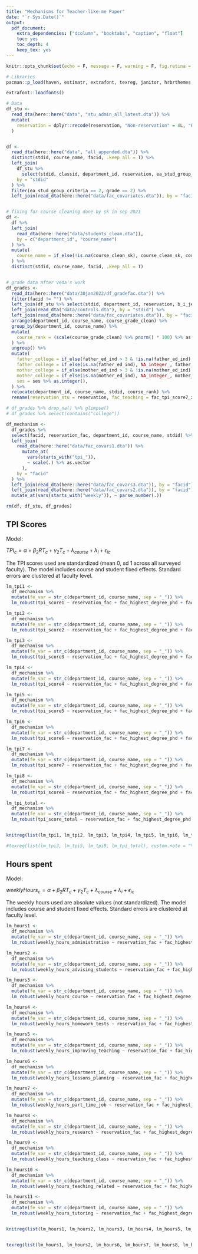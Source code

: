 ```yaml
---
title: "Mechanisms for Teacher-like-me Paper"
date: "`r Sys.Date()`"
output:
  pdf_document:
    extra_dependencies: ["dcolumn", "booktabs", "caption", "float"]
    toc: yes
    toc_depth: 4
    keep_tex: yes
---
```


\captionsetup[table]{labelformat=empty}


```r
knitr::opts_chunk$set(echo = F, message = F, warning = F, fig.retina = 4)
```

```r
# Libraries
pacman::p_load(haven, estimatr, extrafont, texreg, janitor, hrbrthemes, xtable, papeR, tidyverse, compareGroups)

extrafont::loadfonts()
```

```r
# Data
df_stu <- 
  read_dta(here::here("data", "stu_admin_all_latest.dta")) %>%
  mutate(
    reservation = dplyr::recode(reservation, "Non-reservation" = 0L, "Reservation" = 1L, .default = NA_integer_)
  )


df <- 
  read_dta(here::here("data", "all_appended.dta")) %>% 
  distinct(stdid, course_name, facid, .keep_all = T) %>% 
  left_join(
    df_stu %>% 
      select(stdid, classid, department_id, reservation, ea_stud_group_criteria, grade),
    by = "stdid"
  ) %>%
  filter(ea_stud_group_criteria == 2, grade == 2) %>%
  left_join(read_dta(here::here("data/fac_covariates.dta")), by = "facid")


# fixing for course cleaning done by sk in sep 2021
df <-
  df %>% 
  left_join(
    read_dta(here::here("data/students_clean.dta")),
    by = c("department_id", "course_name")
  ) %>% 
  mutate(
    course_name = if_else(!is.na(course_clean_sk), course_clean_sk, course_name)
  ) %>%
  distinct(stdid, course_name, facid, .keep_all = T)


# grade data after veda's work
df_grades <-
  read_dta(here::here("data/30jan2022/df_gradefac.dta")) %>% 
  filter(facid != "") %>%
  left_join(df_stu %>% select(stdid, department_id, reservation, b_i_jeemain_score, b_math_g1_score, b_physics_g1_score, elite), by = "stdid") %>%
  left_join(read_dta("data/controls.dta"), by = "stdid") %>%
  left_join(read_dta(here::here("data/fac_covariates.dta")), by = "facid") %>% 
  arrange(department_id, course_name, course_grade_clean) %>% 
  group_by(department_id, course_name) %>% 
  mutate(
    course_rank = (scale(course_grade_clean) %>% pnorm() * 100) %>% as.vector
  ) %>% 
  ungroup() %>% 
  mutate(
    father_college = if_else(father_ed_ind > 3 & !is.na(father_ed_ind), 1L, 0L),
    father_college = if_else(is.na(father_ed_ind), NA_integer_, father_college),
    mother_college = if_else(mother_ed_ind > 3 & !is.na(mother_ed_ind), 1L, 0L),
    mother_college = if_else(is.na(mother_ed_ind), NA_integer_, mother_college),
    ses = ses %>% as.integer(),
  ) %>%
  relocate(department_id, course_name, stdid, course_rank) %>% 
  rename(reservation_stu = reservation, fac_teaching = fac_tpi_score7_z)

# df_grades %>% drop_na() %>% glimpse()
# df_grades %>% select(contains("college"))

df_mechanism <-
  df_grades %>%
  select(facid, reservation_fac, department_id, course_name, stdid) %>% 
  left_join(
    read_dta(here::here("data/fac_covars1.dta")) %>% 
      mutate_at(
        vars(starts_with("tpi_")),
        ~ scale(.) %>% as.vector
      ), 
    by = "facid"
  ) %>% 
  left_join(read_dta(here::here("data/fac_covars3.dta")), by = "facid") %>% 
  left_join(read_dta(here::here("data/fac_covars2.dta")), by = "facid") %>% 
  mutate_at(vars(starts_with("weekly")), ~ parse_number(.))

rm(df, df_stu, df_grades)
```

\newpage


## TPI Scores

Model:

$TPI_{c} = \alpha + \beta_2RT_c + \gamma_2T_c + \lambda_{course} + \lambda_i + \epsilon_{ic}$ 


The TPI scores used are standardized (mean 0, sd 1 across all surveyed faculty). The model includes course and student fixed effects. Standard errors are clustered at faculty level.


```r
lm_tpi1 <-
  df_mechanism %>%
  mutate(fe_var = str_c(department_id, course_name, sep = "_")) %>%
  lm_robust(tpi_score1 ~ reservation_fac + fac_highest_degree_phd + fac_highest_degree_phd_in_prog + fac_degree_college_elite + fac_associate_professor + fac_professor + fac_yearsinhighed + fac_female, data = ., fixed_effects = ~ stdid + fe_var, se_type = "stata", clusters = facid)

lm_tpi2 <-
  df_mechanism %>%
  mutate(fe_var = str_c(department_id, course_name, sep = "_")) %>%
  lm_robust(tpi_score2 ~ reservation_fac + fac_highest_degree_phd + fac_highest_degree_phd_in_prog + fac_degree_college_elite + fac_associate_professor + fac_professor + fac_yearsinhighed + fac_female, data = ., fixed_effects = ~ stdid + fe_var, se_type = "stata", clusters = facid)

lm_tpi3 <-
  df_mechanism %>%
  mutate(fe_var = str_c(department_id, course_name, sep = "_")) %>%
  lm_robust(tpi_score3 ~ reservation_fac + fac_highest_degree_phd + fac_highest_degree_phd_in_prog + fac_degree_college_elite + fac_associate_professor + fac_professor + fac_yearsinhighed + fac_female, data = ., fixed_effects = ~ stdid + fe_var, se_type = "stata", clusters = facid)

lm_tpi4 <-
  df_mechanism %>%
  mutate(fe_var = str_c(department_id, course_name, sep = "_")) %>%
  lm_robust(tpi_score4 ~ reservation_fac + fac_highest_degree_phd + fac_highest_degree_phd_in_prog + fac_degree_college_elite + fac_associate_professor + fac_professor + fac_yearsinhighed + fac_female, data = ., fixed_effects = ~ stdid + fe_var, se_type = "stata", clusters = facid)

lm_tpi5 <-
  df_mechanism %>%
  mutate(fe_var = str_c(department_id, course_name, sep = "_")) %>%
  lm_robust(tpi_score5 ~ reservation_fac + fac_highest_degree_phd + fac_highest_degree_phd_in_prog + fac_degree_college_elite + fac_associate_professor + fac_professor + fac_yearsinhighed + fac_female, data = ., fixed_effects = ~ stdid + fe_var, se_type = "stata", clusters = facid)

lm_tpi6 <-
  df_mechanism %>%
  mutate(fe_var = str_c(department_id, course_name, sep = "_")) %>%
  lm_robust(tpi_score6 ~ reservation_fac + fac_highest_degree_phd + fac_highest_degree_phd_in_prog + fac_degree_college_elite + fac_associate_professor + fac_professor + fac_yearsinhighed + fac_female, data = ., fixed_effects = ~ stdid + fe_var, se_type = "stata", clusters = facid)

lm_tpi7 <-
  df_mechanism %>%
  mutate(fe_var = str_c(department_id, course_name, sep = "_")) %>%
  lm_robust(tpi_score7 ~ reservation_fac + fac_highest_degree_phd + fac_highest_degree_phd_in_prog + fac_degree_college_elite + fac_associate_professor + fac_professor + fac_yearsinhighed + fac_female, data = ., fixed_effects = ~ stdid + fe_var, se_type = "stata", clusters = facid)

lm_tpi8 <-
  df_mechanism %>%
  mutate(fe_var = str_c(department_id, course_name, sep = "_")) %>%
  lm_robust(tpi_score8 ~ reservation_fac + fac_highest_degree_phd + fac_highest_degree_phd_in_prog + fac_degree_college_elite + fac_associate_professor + fac_professor + fac_yearsinhighed + fac_female, data = ., fixed_effects = ~ stdid + fe_var, se_type = "stata", clusters = facid)

lm_tpi_total <-
  df_mechanism %>%
  mutate(fe_var = str_c(department_id, course_name, sep = "_")) %>%
  lm_robust(tpi_score_total ~ reservation_fac + fac_highest_degree_phd + fac_highest_degree_phd_in_prog + fac_degree_college_elite + fac_associate_professor + fac_professor + fac_yearsinhighed + fac_female, data = ., fixed_effects = ~ stdid + fe_var, se_type = "stata", clusters = facid)


knitreg(list(lm_tpi1, lm_tpi2, lm_tpi3, lm_tpi4, lm_tpi5, lm_tpi6, lm_tpi7, lm_tpi8, lm_tpi_total), custom.note = "%stars \n Standard errors clustered at faculty level.", stars = c(0.01, 0.05, 0.1), include.ci = FALSE, dcolumn = TRUE, booktabs = TRUE, float.pos = "H", caption = "", digits = 2, custom.model.names = c("Course info provided", "Supporting info provided", "In-class features and activities", "Assignments", "Feedback and testing", "Other", "Train/guide TAs", "Collaboration", "Total"))

#texreg(list(lm_tpi3, lm_tpi5, lm_tpi8, lm_tpi_total), custom.note = "%stars \n Standard errors clustered at faculty level.", stars = c(0.01, 0.05, 0.1), include.ci = FALSE, dcolumn = TRUE, booktabs = TRUE, float.pos = "H", caption = "", digits = 2, custom.model.names = c("In-class features and activities", "Feedback and testing", "Collaboration", "Total"))
```

\newpage

## Hours spent

Model:

$weeklyHours_{c} = \alpha + \beta_2RT_c + \gamma_2T_c + \lambda_{course} + \lambda_i + \epsilon_{ic}$ 


The weekly hours used are absolute values (not standardized). The model includes course and student fixed effects. Standard errors are clustered at faculty level.


```r
lm_hours1 <-
  df_mechanism %>%
  mutate(fe_var = str_c(department_id, course_name, sep = "_")) %>%
  lm_robust(weekly_hours_administrative ~ reservation_fac + fac_highest_degree_phd + fac_highest_degree_phd_in_prog + fac_degree_college_elite + fac_associate_professor + fac_professor + fac_yearsinhighed + fac_female, data = ., fixed_effects = ~ stdid + fe_var, se_type = "stata", clusters = facid)

lm_hours2 <-
  df_mechanism %>%
  mutate(fe_var = str_c(department_id, course_name, sep = "_")) %>%
  lm_robust(weekly_hours_advising_students ~ reservation_fac + fac_highest_degree_phd + fac_highest_degree_phd_in_prog + fac_degree_college_elite + fac_associate_professor + fac_professor + fac_yearsinhighed + fac_female, data = ., fixed_effects = ~ stdid + fe_var, se_type = "stata", clusters = facid)

lm_hours3 <-
  df_mechanism %>%
  mutate(fe_var = str_c(department_id, course_name, sep = "_")) %>%
  lm_robust(weekly_hours_course ~ reservation_fac + fac_highest_degree_phd + fac_highest_degree_phd_in_prog + fac_degree_college_elite + fac_associate_professor + fac_professor + fac_yearsinhighed + fac_female, data = ., fixed_effects = ~ stdid + fe_var, se_type = "stata", clusters = facid)

lm_hours4 <-
  df_mechanism %>%
  mutate(fe_var = str_c(department_id, course_name, sep = "_")) %>%
  lm_robust(weekly_hours_homework_tests ~ reservation_fac + fac_highest_degree_phd + fac_highest_degree_phd_in_prog + fac_degree_college_elite + fac_associate_professor + fac_professor + fac_yearsinhighed + fac_female, data = ., fixed_effects = ~ stdid + fe_var, se_type = "stata", clusters = facid)

lm_hours5 <-
  df_mechanism %>%
  mutate(fe_var = str_c(department_id, course_name, sep = "_")) %>%
  lm_robust(weekly_hours_improving_teaching ~ reservation_fac + fac_highest_degree_phd + fac_highest_degree_phd_in_prog + fac_degree_college_elite + fac_associate_professor + fac_professor + fac_yearsinhighed + fac_female, data = ., fixed_effects = ~ stdid + fe_var, se_type = "stata", clusters = facid)

lm_hours6 <-
  df_mechanism %>%
  mutate(fe_var = str_c(department_id, course_name, sep = "_")) %>%
  lm_robust(weekly_hours_lessons_planning ~ reservation_fac + fac_highest_degree_phd + fac_highest_degree_phd_in_prog + fac_degree_college_elite + fac_associate_professor + fac_professor + fac_yearsinhighed + fac_female, data = ., fixed_effects = ~ stdid + fe_var, se_type = "stata", clusters = facid)

lm_hours7 <-
  df_mechanism %>%
  mutate(fe_var = str_c(department_id, course_name, sep = "_")) %>%
  lm_robust(weekly_hours_part_time_job ~ reservation_fac + fac_highest_degree_phd + fac_highest_degree_phd_in_prog + fac_degree_college_elite + fac_associate_professor + fac_professor + fac_yearsinhighed + fac_female, data = ., fixed_effects = ~ stdid + fe_var, se_type = "stata", clusters = facid)

lm_hours8 <-
  df_mechanism %>%
  mutate(fe_var = str_c(department_id, course_name, sep = "_")) %>%
  lm_robust(weekly_hours_research ~ reservation_fac + fac_highest_degree_phd + fac_highest_degree_phd_in_prog + fac_degree_college_elite + fac_associate_professor + fac_professor + fac_yearsinhighed + fac_female, data = ., fixed_effects = ~ stdid + fe_var, se_type = "stata", clusters = facid)

lm_hours9 <-
  df_mechanism %>%
  mutate(fe_var = str_c(department_id, course_name, sep = "_")) %>%
  lm_robust(weekly_hours_teaching_class ~ reservation_fac + fac_highest_degree_phd + fac_highest_degree_phd_in_prog + fac_degree_college_elite + fac_associate_professor + fac_professor + fac_yearsinhighed + fac_female, data = ., fixed_effects = ~ stdid + fe_var, se_type = "stata", clusters = facid)

lm_hours10 <-
  df_mechanism %>%
  mutate(fe_var = str_c(department_id, course_name, sep = "_")) %>%
  lm_robust(weekly_hours_teaching_related ~ reservation_fac + fac_highest_degree_phd + fac_highest_degree_phd_in_prog + fac_degree_college_elite + fac_associate_professor + fac_professor + fac_yearsinhighed + fac_female, data = ., fixed_effects = ~ stdid + fe_var, se_type = "stata", clusters = facid)

lm_hours11 <-
  df_mechanism %>%
  mutate(fe_var = str_c(department_id, course_name, sep = "_")) %>%
  lm_robust(weekly_hours_tutoring ~ reservation_fac + fac_highest_degree_phd + fac_highest_degree_phd_in_prog + fac_degree_college_elite + fac_associate_professor + fac_professor + fac_yearsinhighed + fac_female, data = ., fixed_effects = ~ stdid + fe_var, se_type = "stata", clusters = facid)


knitreg(list(lm_hours1, lm_hours2, lm_hours3, lm_hours4, lm_hours5, lm_hours6, lm_hours7, lm_hours8, lm_hours9, lm_hours10, lm_hours11), custom.note = "%stars \n Standard errors clustered at faculty level.", stars = c(0.01, 0.05, 0.1), include.ci = FALSE, dcolumn = TRUE, booktabs = TRUE, float.pos = "H", caption = "", digits = 2, custom.model.names = c("Administrative", "Advising students", "Course related work", "Homework/tests", "Improving teaching", "Lesson planning", "Part-time job", "Research", "Teaching class", "Teaching related", "Tutoring"))


texreg(list(lm_hours1, lm_hours2, lm_hours6, lm_hours7, lm_hours8, lm_hours9), custom.note = "%stars \n Standard errors clustered at faculty level.", stars = c(0.01, 0.05, 0.1), include.ci = FALSE, dcolumn = TRUE, booktabs = TRUE, float.pos = "H", caption = "", digits = 2, custom.model.names = c("Administrative", "Advising students", "Lesson planning", "Part-time job", "Research", "Teaching class"))
```


















